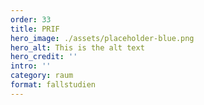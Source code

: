 ---
order: 33
title: PRIF
hero_image: ./assets/placeholder-blue.png
hero_alt: This is the alt text
hero_credit: ''
intro: ''
category: raum
format: fallstudien
---

<PlaceholderText/>
